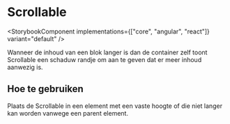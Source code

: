 
# Scrollable

<StorybookComponent implementations={["core", "angular", "react"]} variant="default" />

Wanneer de inhoud van een blok langer is dan de container zelf toont Scrollable een schaduw randje om aan te geven dat er meer inhoud aanwezig is.

## Hoe te gebruiken

Plaats de Scrollable in een element met een vaste hoogte of die niet langer kan worden vanwege een parent element.
